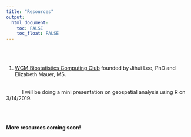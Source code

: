 ```yaml
---
title: "Resources"
output:
  html_document:
    toc: FALSE
    toc_float: FALSE
---
```


<br><br>

<link rel="stylesheet" href="academicons/css/academicons.min.css"/>


1. [WCM Biostatistics Computing Club](https://wcm-computing-club.github.io) founded by Jihui Lee, PhD and Elizabeth Mauer, MS. 

<br> 
&nbsp;&nbsp;&nbsp;&nbsp;&nbsp;&nbsp;&nbsp;&nbsp;&nbsp;&nbsp; I will be doing a mini presentation on geospatial analysis using R on 3/14/2019.    

<br><br>


**More resources coming soon!**